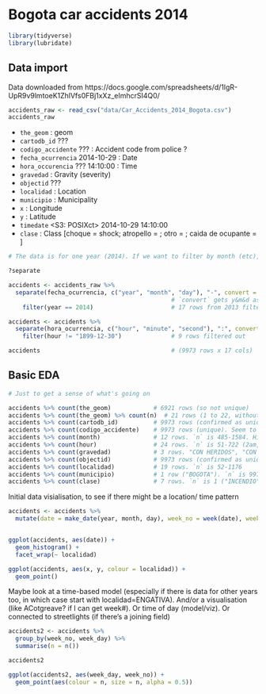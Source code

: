 # Bogota car accidents 2014

```r
library(tidyverse)
library(lubridate)
```


## Data import

Data downloaded from https://docs.google.com/spreadsheets/d/1lgR-UpR9v9lmtoeK1ZhlVfs0FBj1xXz_eImhcrSI4Q0/

```r
accidents_raw <- read_csv("data/Car_Accidents_2014_Bogota.csv")
accidents_raw
```

* `the_geom` <chr> : geom
* `cartodb_id` <int>        ???
* `codigo_accidente` <int>  ??? : Accident code from police ?
* `fecha_ocurrencia` <date>       2014-10-29 : Date
* `hora_occurencia` <chr>   ???   14:10:00 : Time
* `gravedad` <chr> : Gravity (severity)
* `objectid` <int>          ???
* `localidad` <chr> : Location
* `municipio` <chr> : Municipality
* `x` <dbl> : Longitude
* `y` <dbl> : Latitude
* `timedate` <S3: POSIXct>        2014-10-29 14:10:00
* `clase` <chr> : Class [choque = shock; atropello = ; otro = ; caida de ocupante = ]




```r
# The data is for one year (2014). If we want to filter by month (etc), need a `month` variable first. Could use **lubridate**, or `separate()` ...The former avoids 10/11/12 coming before 2/3/4/etc, but the latter should also be ok in plots if using integers

?separate

accidents <- accidents_raw %>%
  separate(fecha_ocurrencia, c("year", "month", "day"), "-", convert = TRUE) %>%
                                              # `convert` gets y&m&d as integers
    filter(year == 2014)                      # 17 rows from 2013 filtered out

accidents <- accidents %>%
  separate(hora_ocurrencia, c("hour", "minute", "second"), ":", convert = TRUE) %>%
    filter(hour != "1899-12-30")              # 9 rows filtered out

accidents                                     # (9973 rows x 17 cols)
```


## Basic EDA

```r
# Just to get a sense of what's going on

accidents %>% count(the_geom)            # 6921 rows (so not unique)
accidents %>% count(the_geom) %>% count(n)  # 21 rows (1 to 22, without 18)
accidents %>% count(cartodb_id)          # 9973 rows (confirmed as unique)
accidents %>% count(codigo_accidente)    # 9973 rows (unique). Seem to be 5e+05 or 4e+06
accidents %>% count(month)               # 12 rows. `n` is 485-1584. Higher in Oct/Nov/Dec
accidents %>% count(hour)                # 24 rows. `n` is 51-722 (2am, 2pm)
accidents %>% count(gravedad)            # 3 rows. "CON HERIDOS", "CON MUERTOS", "SOLO DANOS"
accidents %>% count(objectid)            # 9973 rows (confirmed as unique)
accidents %>% count(localidad)           # 19 rows. `n` is 52-1176
accidents %>% count(municipio)           # 1 row ("BOGOTA"). `n` is 9973
accidents %>% count(clase)               # 7 rows. `n` is 1 ("INCENDIO") to 8494 ("CHOQUE")
```

Initial data visialisation, to see if there might be a location/ time pattern

```r
accidents <- accidents %>%
  mutate(date = make_date(year, month, day), week_no = week(date), week_day = wday(date, label = TRUE), n = n())


ggplot(accidents, aes(date)) +
  geom_histogram() +
  facet_wrap(~ localidad)

ggplot(accidents, aes(x, y, colour = localidad)) +
  geom_point()
```


Maybe look at a time-based model (especially if there is data for other years too, in which case start with localidad=ENGATIVA). And/or a visualisation (like ACotgreave? if I can get week#). Or time of day (model/viz). Or connected to streetlights (if there's a joining field)

```r
accidents2 <- accidents %>%
  group_by(week_no, week_day) %>%
  summarise(n = n())

accidents2

ggplot(accidents2, aes(week_day, week_no)) +
  geom_point(aes(colour = n, size = n, alpha = 0.5))
```









